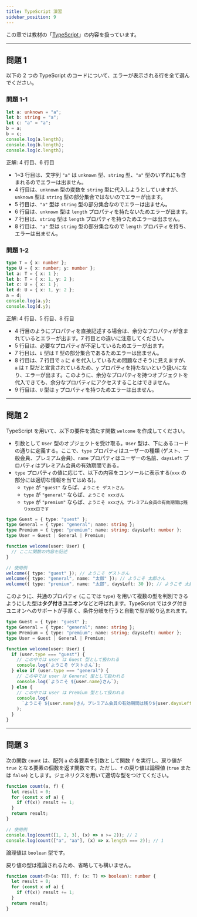 ```yaml
---
title: TypeScript 演習
sidebar_position: 9
---
```



この章では教材の「[TypeScript](/docs/advanced/typescript/)」の内容を扱っています。

---

## 問題 1

以下の 2 つの TypeScript のコードについて、エラーが表示される行を全て選んでください。

### 問題 1-1

```typescript
let a: unknown = "a";
let b: string = "a";
let c: "a" = "a";
b = a;
b = c;
console.log(a.length);
console.log(b.length);
console.log(c.length);
```

<Answer>

正解: 4 行目、6 行目

- 1~3 行目は、文字列 `"a"` は `unknown` 型、`string` 型、`"a"` 型のいずれにも含まれるのでエラーは出ません。
- 4 行目は、`unknown` 型の変数を `string` 型に代入しようとしていますが、`unknown` 型は `string` 型の部分集合ではないのでエラーが出ます。
- 5 行目は、`"a"` 型は `string` 型の部分集合なのでエラーは出ません。
- 6 行目は、`unknown` 型は `length` プロパティを持たないためエラーが出ます。
- 7 行目は、`string` 型は `length` プロパティを持つためエラーは出ません。
- 8 行目は、`"a"` 型は `string` 型の部分集合なので `length` プロパティを持ち、エラーは出ません。

</Answer>

### 問題 1-2

```typescript
type T = { x: number };
type U = { x: number; y: number };
let a: T = { x: 1 };
let b: T = { x: 1, y: 2 };
let c: U = { x: 1 };
let d: U = { x: 1, y: 2 };
a = d;
console.log(a.y);
console.log(d.y);
```

<Answer>

正解: 4 行目、5 行目、8 行目

- 4 行目のようにプロパティを直接記述する場合は、余分なプロパティが含まれているとエラーが出ます。7 行目との違いに注意してください。
- 5 行目は、必要なプロパティが不足しているためエラーが出ます。
- 7 行目は、`U` 型は `T` 型の部分集合であるためエラーは出ません。
- 8 行目は、7 行目で `a` に `d` を代入しているため問題なさそうに見えますが、`a` は `T` 型だと宣言されているため、`y` プロパティを持たないという扱いになり、エラーが出ます。このように、余分なプロパティを持つオブジェクトを代入できても、余分なプロパティにアクセスすることはできません。
- 9 行目は、`U` 型は `y` プロパティを持つためエラーは出ません。

</Answer>

---

## 問題 2

TypeScript を用いて、以下の要件を満たす関数 `welcome` を作成してください。

- 引数として `User` 型のオブジェクトを受け取る。`User` 型は、下にあるコードの通りに定義する。ここで、`type` プロパティはユーザーの種類 (ゲスト、一般会員、プレミアム会員)、`name` プロパティはユーザーの名前、`daysLeft` プロパティはプレミアム会員の有効期間である。
- `type` プロパティの値に応じて、以下の内容をコンソールに表示する(`xxx` の部分には適切な情報を当てはめる)。
  - `type` が `"guest"` ならば、`ようこそ ゲストさん`
  - `type` が `"general"` ならば、`ようこそ xxxさん`
  - `type` が `"premium"` ならば、`ようこそ xxxさん プレミアム会員の有効期間は残りxxx日です`

```typescript
type Guest = { type: "guest" };
type General = { type: "general"; name: string };
type Premium = { type: "premium"; name: string; daysLeft: number };
type User = Guest | General | Premium;

function welcome(user: User) {
  // ここに関数の内容を記述
}

// 使用例
welcome({ type: "guest" }); // ようこそ ゲストさん
welcome({ type: "general", name: "太郎" }); // ようこそ 太郎さん
welcome({ type: "premium", name: "太郎", daysLeft: 30 }); // ようこそ 太郎さん プレミアム会員の有効期間は残り30日です
```

<Answer>

このように、共通のプロパティ (ここでは `type`) を用いて複数の型を判別できるようにした型は**タグ付きユニオン**などと呼ばれます。TypeScript ではタグ付きユニオンへのサポートが手厚く、条件分岐を行うと自動で型が絞り込まれます。

```typescript
type Guest = { type: "guest" };
type General = { type: "general"; name: string };
type Premium = { type: "premium"; name: string; daysLeft: number };
type User = Guest | General | Premium;

function welcome(user: User) {
  if (user.type === "guest") {
    // この中では user は Guest 型として扱われる
    console.log(`ようこそ ゲストさん`);
  } else if (user.type === "general") {
    // この中では user は General 型として扱われる
    console.log(`ようこそ ${user.name}さん`);
  } else {
    // この中では user は Premium 型として扱われる
    console.log(
      `ようこそ ${user.name}さん プレミアム会員の有効期間は残り${user.daysLeft}日です`,
    );
  }
}
```

<ViewSource url={import.meta.url} path="_samples/welcome" noCodeSandbox />

</Answer>

---

## 問題 3

次の関数 `count` は、配列 `a` の各要素を引数として関数 `f` を実行し、戻り値が `true` となる要素の個数を返す関数です。ただし、`f` の戻り値は論理値 (`true` または `false`) とします。ジェネリクスを用いて適切な型をつけてください。

```typescript
function count(a, f) {
  let result = 0;
  for (const x of a) {
    if (f(x)) result += 1;
  }
  return result;
}

// 使用例
console.log(count([1, 2, 3], (x) => x >= 2)); // 2
console.log(count(["a", "aa"], (x) => x.length === 2)); // 1
```

<Answer>

論理値は `boolean` 型です。

戻り値の型は推論されるため、省略しても構いません。

```typescript
function count<T>(a: T[], f: (x: T) => boolean): number {
  let result = 0;
  for (const x of a) {
    if (f(x)) result += 1;
  }
  return result;
}
```

<ViewSource url={import.meta.url} path="_samples/count" noCodeSandbox />

</Answer>
